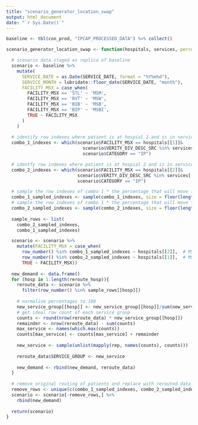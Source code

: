 ```yaml
---
title: "scenario_generator_location_swap"
output: html_document
date: "`r Sys.Date()`"
---
```


```r

baseline <- tbl(con_prod, "IPCAP_PROCESSED_DATA") %>% collect()

scenario_generator_location_swap <- function(hospitals, services, percentage_to_hosp1 = 0.9, percentage_to_hosp2 = 0.9) {

  # scenario data staged as replica of baseline
  scenario <- baseline %>%
    mutate(
      SERVICE_DATE = as.Date(SERVICE_DATE, format = "%Y%m%d"),
      SERVICE_MONTH = lubridate::floor_date(SERVICE_DATE, "month"),
      FACILITY_MSX = case_when(
        FACILITY_MSX == 'STL' ~ 'MSM',
        FACILITY_MSX == 'RVT' ~ 'MSW',
        FACILITY_MSX == 'BIB' ~ 'MSB',
        FACILITY_MSX == 'BIP' ~ 'MSBI',
        TRUE ~ FACILITY_MSX
      )
    )
  
  # identify row indexes where patient is at hospial 1 and is in service line 2
  combo_1_indexes <- which(scenario$FACILITY_MSX == hospitals[[1]]&
                             scenario$VERITY_DIV_DESC_SRC %in% services[[2]]&
                             scenario$CATEGORY == "IP")

  # identfy row indexes where patient is at hospial 2 and is in service line 1
  combo_2_indexes <- which(scenario$FACILITY_MSX == hospitals[[2]]&
                           scenario$VERITY_DIV_DESC_SRC %in% services[[1]]&
                           scenario$CATEGORY == "IP")

  # sample the row indexes of combo 1 * the percentage that will move from hosp1 to hosp2
  combo_1_sampled_indexes <- sample(combo_1_indexes, size = floor(length(combo_1_indexes) * percentage_to_hosp2))
  # sample the row indexes of combo 1 * the percentage that will move from hosp2 to hosp1
  combo_2_sampled_indexes <- sample(combo_2_indexes, size = floor(length(combo_2_indexes) * percentage_to_hosp1))
  
  sample_rows <- list(
    combo_2_sampled_indexes,
    combo_1_sampled_indexes)

  scenario <- scenario %>%
    mutate(FACILITY_MSX = case_when(
      row_number() %in% combo_1_sampled_indexes ~ hospitals[[2]],  # MSM → MSH
      row_number() %in% combo_2_sampled_indexes ~ hospitals[[1]],  # MSH → MSM
      TRUE ~ FACILITY_MSX))
  
  new_demand <- data.frame()
  for (hosp in 1:length(reroute_hosp)){
    reroute_data <- scenario %>%
      filter(row_number() %in% sample_rows[[hosp]]) 
    
    # normalize percentages to 100
    new_service_group[[hosp]] <- new_service_group[[hosp]]/sum(new_service_group[[hosp]])
    # get ideal row count of each service group
    counts <- round(nrow(reroute_data) * new_service_group[[hosp]])
    remainder <- nrow(reroute_data) - sum(counts)
    max_service <- names(which.max(counts))
    counts[max_service] <- counts[max_service] + remainder
    
    new_service <- sample(unlist(mapply(rep, names(counts), counts))) 
    
    reroute_data$SERVICE_GROUP <- new_service
    
    new_demand <- rbind(new_demand, reroute_data)
  }
  
  # remove original routing of patients and replace with rerouted data
  remove_rows <- unique(c(combo_1_sampled_indexes, combo_2_sampled_indexes))
  scenario <- scenario[-remove_rows,] %>%
    rbind(new_demand)
  
  return(scenario)
}



```